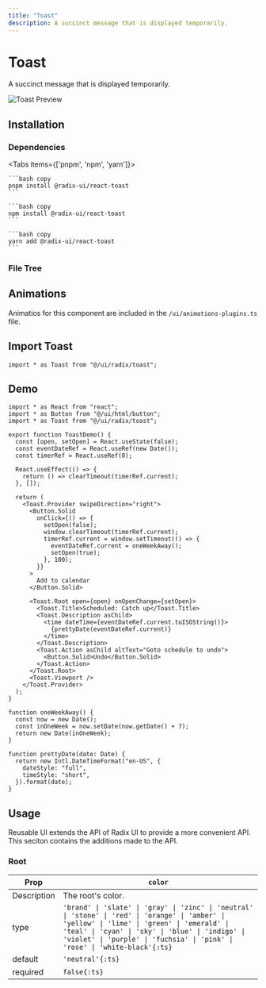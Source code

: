 ```yaml
---
title: "Toast"
description: A succinct message that is displayed temporarily.
---
```



# Toast

A succinct message that is displayed temporarily.

<RadixDocs slug="toast" />

![Toast Preview](/pro/demos/radix/toast.png)

## Installation

### Dependencies

<Tabs items={['pnpm', 'npm', 'yarn']}>
  <Tab>
    
    ```bash copy
    pnpm install @radix-ui/react-toast
    ```

  </Tab>
  <Tab>
    
    ```bash copy
    npm install @radix-ui/react-toast
    ```

  </Tab>
  <Tab>
    
    ```bash copy
    yarn add @radix-ui/react-toast
    ```

  </Tab>
</Tabs>

### File Tree

<FileTree>
  <FileTree.Folder name="ui" defaultOpen>
    <FileTree.Folder name="radix" defaultOpen>
      <FileTree.Folder name="toast" defaultOpen>
        <FileTree.File name="root.ts" />
        <FileTree.File name="variants.ts" />
      </FileTree.Folder>
      <FileTree.File name="toast.tsx" />
    </FileTree.Folder>
  </FileTree.Folder>
</FileTree>

## Animations

Animatios for this component are included in the `/ui/animations-plugins.ts` file.

## Import Toast

```tsx copy
import * as Toast from "@/ui/radix/toast";
```

## Demo

```tsx copy filename="@/demos/radix/toast.tsx"
import * as React from "react";
import * as Button from "@/ui/html/button";
import * as Toast from "@/ui/radix/toast";

export function ToastDemo() {
  const [open, setOpen] = React.useState(false);
  const eventDateRef = React.useRef(new Date());
  const timerRef = React.useRef(0);

  React.useEffect(() => {
    return () => clearTimeout(timerRef.current);
  }, []);

  return (
    <Toast.Provider swipeDirection="right">
      <Button.Solid
        onClick={() => {
          setOpen(false);
          window.clearTimeout(timerRef.current);
          timerRef.current = window.setTimeout(() => {
            eventDateRef.current = oneWeekAway();
            setOpen(true);
          }, 100);
        }}
      >
        Add to calendar
      </Button.Solid>

      <Toast.Root open={open} onOpenChange={setOpen}>
        <Toast.Title>Scheduled: Catch up</Toast.Title>
        <Toast.Description asChild>
          <time dateTime={eventDateRef.current.toISOString()}>
            {prettyDate(eventDateRef.current)}
          </time>
        </Toast.Description>
        <Toast.Action asChild altText="Goto schedule to undo">
          <Button.Solid>Undo</Button.Solid>
        </Toast.Action>
      </Toast.Root>
      <Toast.Viewport />
    </Toast.Provider>
  );
}

function oneWeekAway() {
  const now = new Date();
  const inOneWeek = now.setDate(now.getDate() + 7);
  return new Date(inOneWeek);
}

function prettyDate(date: Date) {
  return new Intl.DateTimeFormat("en-US", {
    dateStyle: "full",
    timeStyle: "short",
  }).format(date);
}
```

## Usage

Reusable UI extends the API of Radix UI to provide a more convenient API. This seciton contains the additions made to the API.

### Root

| Prop        | `color`                                                                                                                                                                                                                                                                          |
| ----------- | -------------------------------------------------------------------------------------------------------------------------------------------------------------------------------------------------------------------------------------------------------------------------------- |
| Description | The root's color.                                                                                                                                                                                                                                                                |
| type        | `'brand' \| 'slate' \| 'gray' \| 'zinc' \| 'neutral' \| 'stone' \| 'red' \| 'orange' \| 'amber' \| 'yellow' \| 'lime' \| 'green' \| 'emerald' \| 'teal' \| 'cyan' \| 'sky' \| 'blue' \| 'indigo' \| 'violet' \| 'purple' \| 'fuchsia' \| 'pink' \| 'rose' \| 'white-black'{:ts}` |
| default     | `'neutral'{:ts}`                                                                                                                                                                                                                                                                 |
| required    | `false{:ts}`                                                                                                                                                                                                                                                                     |
